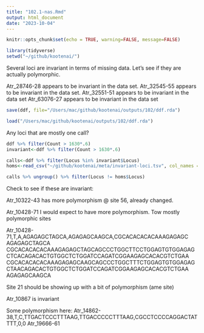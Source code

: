 ```yaml
---
title: "102.1-nas.Rmd"
output: html_document
date: "2023-10-04"
---
```


```r
knitr::opts_chunk$set(echo = TRUE, warning=FALSE, message=FALSE)
```

```r
library(tidyverse)
setwd("~/github/kootenai/")
```

Several loci are invariant in terms of missing data. Let's see if they are actually polymorphic.

Atr_28746-28 appears to be invariant in the data set.
Atr_32545-55	appears to be invariant in the data set.
Atr_32551-51	appears to be invariant in the data set
Atr_63076-27	appears to be invariant in the data set


```r
save(ddf, file="/Users/mac/github/kootenai/outputs/102/ddf.rda")
```

```r
load("/Users/mac/github/kootenai/outputs/102/ddf.rda")
```
Any loci that are mostly one call?

```r
ddf %>% filter(Count > 1630*.6)
invariant<-ddf %>% filter(Count > 1630*.6)
```

```r
calls<-ddf %>% filter(Locus %in% invariant$Locus)
homs<-read_csv("~/github/kootenai/meta/invariant-loci.tsv", col_names = c("Locus"))
```

```r
calls %>% ungroup() %>% filter(Locus != homs$Locus)
```

Check to see if these are invariant:

Atr_10322-43 has more polymorphism @ site 56, already changed.

Atr_10428-71	I would expect to have more polymorphism.  Tow mostly polymorphic sites

Atr_10428-71,T,A,AGAGAGCTAGCA,AGAGAGCAAGCA,CGCACACACACAAAGAGAGC
             AGAGAGCTAGCA
CGCACACACACAAAGAGAGCTAGCAGCCCTGGCTTCCTGGAGTGTGGAGAGCTCACAGACACTGTGGCTCTGGATCCAGATCGGAAGAGCACACGTCTGAA
CGCACACACACAAAGAGAGCAAGCAGCCCTGGCTTTCTGGAGTGTGGAGAGCTAACAGACACTGTGGCTCTGGATCCAGATCGGAAGAGCACACGTCTGAA
             AGAGAGCAAGCA

Site 21 should be showing up with a bit of polymorphism (ame site)

Atr_10867 is invariant 

Some polymorphism here:
Atr_14862-38,T,C,TTGACTCCCTTTAAG,TTGACCCCCTTTAAG,CGCCTCCCCAGGACTATTTT,0,0
Atr_19666-61

